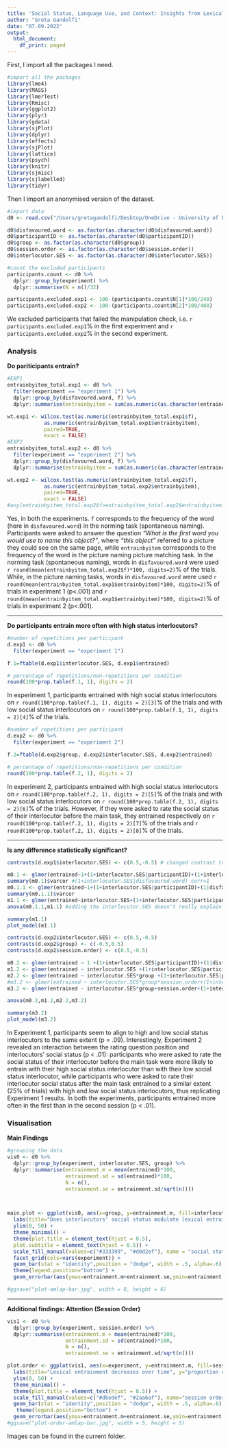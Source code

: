 ```yaml
---
title: 'Social Status, Language Use, and Context: Insights from Lexical Entrainment'
author: "Greta Gandolfi"
date: "07.09.2022"
output:
  html_document:
    df_print: paged
---
```


First, I import all the packages I need.
```r
#import all the packages
library(lme4)
library(MASS)
library(lmerTest)
library(Rmisc)
library(ggplot2)
library(plyr)
library(gdata)
library(sjPlot)
library(dplyr)
library(effects)
library(sjPlot)
library(lattice)
library(psych)
library(knitr)
library(sjmisc)
library(sjlabelled)
library(tidyr)

```
Then I import an anonymised version of the dataset. 
```r
#import data
d0 <- read.csv("/Users/gretagandolfi/Desktop/OneDrive - University of Edinburgh/ESR6/0DONE/_STUDY1/overall-analysis-DEF-FILES/social-status-experiments.csv", sep=",") 

d0$disfavoured.word <- as.factor(as.character(d0$disfavoured.word))
d0$participantID <- as.factor(as.character(d0$participantID))
d0$group <- as.factor(as.character(d0$group))
d0$session.order <- as.factor(as.character(d0$session.order))
d0$interlocutor.SES <- as.factor(as.character(d0$interlocutor.SES))

#count the excluded participants
participants.count <- d0 %>%
  dplyr::group_by(experiment) %>%
  dplyr::summarise(N = n()/32)

participants.excluded.exp1 <- 100-(participants.count$N[1]*100/240)
participants.excluded.exp2 <- 100-(participants.count$N[2]*100/480)
```

We excluded participants that failed the manipulation check, i.e. `r participants.excluded.exp1`% in the first experiment and `r  participants.excluded.exp2`% in the second experiment.

### Analysis
**Do pariticipants entrain?**

```r
#EXP1
entrainbyitem_total.exp1 <- d0 %>%
  filter(experiment == "experiment 1") %>%
  dplyr::group_by(disfavoured.word, f) %>%
  dplyr::summarise(entrainbyitem = sum(as.numeric(as.character(entrained)), na.rm = TRUE)/participants.count$N[1])

wt.exp1 <- wilcox.test(as.numeric(entrainbyitem_total.exp1$f), 
            as.numeric(entrainbyitem_total.exp1$entrainbyitem), 
            paired=TRUE, 
            exact = FALSE)
#EXP2
entrainbyitem_total.exp2 <- d0 %>%
  filter(experiment == "experiment 2") %>%
  dplyr::group_by(disfavoured.word, f) %>%
  dplyr::summarise(entrainbyitem = sum(as.numeric(as.character(entrained)), na.rm = TRUE)/participants.count$N[1])

wt.exp2 <- wilcox.test(as.numeric(entrainbyitem_total.exp2$f), 
            as.numeric(entrainbyitem_total.exp2$entrainbyitem), 
            paired=TRUE, 
            exact = FALSE)
#any(entrainbyitem_total.exp2$f>entrainbyitem_total.exp2$entrainbyitem) to understand what V=0 means.
```

Yes, in both the experiments. `f` corresponds to the frequency of the word (here in `disfavoured.word`) in the norming task (spontaneous naming). Participants were asked to answer the question *“What is the first word you would use to name this object?"*, where *"this object"* referred to a picture they could see on the same page, while  `entrainbyitem` corresponds to the frequency of the word in the picture naming picture matching task. In the norming task (spontaneous naming), words in  `disfavoured.word` were used `r round(mean(entrainbyitem_total.exp2$f)*100, digits=2)`% of the trials. While, in the picture naming tasks, words in `disfavoured.word` were used `r round(mean(entrainbyitem_total.exp1$entrainbyitem)*100, digits=2)`% of trials in experiment 1 (p<.001) and `r round(mean(entrainbyitem_total.exp1$entrainbyitem)*100, digits=2)`% of trials in experiment 2 (p<.001).

----

**Do participants entrain more often with high status interlocutors?**
```r
#number of repetitions per participant 
d.exp1 <- d0 %>%
  filter(experiment == "experiment 1")

f.1=ftable(d.exp1$interlocutor.SES, d.exp1$entrained)

# percentage of repetitions/non-repetitions per condition
round(100*prop.table(f.1, 1), digits = 2)
```
In experiment 1, participants entrained with high social status interlocutors on `r round(100*prop.table(f.1, 1), digits = 2)[3]`% of the trials and with low social status interlocutors on `r round(100*prop.table(f.1, 1), digits = 2)[4]`% of the trials.

```r
#number of repetitions per participant 
d.exp2 <- d0 %>%
  filter(experiment == "experiment 2")

f.2=ftable(d.exp2$group, d.exp2$interlocutor.SES, d.exp2$entrained)

# percentage of repetitions/non-repetitions per condition
round(100*prop.table(f.2, 1), digits = 2)
```
In experiment 2, participants entrained with high social status interlocutors on `r round(100*prop.table(f.2, 1), digits = 2)[5]`% of the trials and with low social status interlocutors on `r round(100*prop.table(f.2, 1), digits = 2)[6]`% of the trials. However, if they were asked to rate the social status of their interlocutor before the main task, they entrained respectively on `r round(100*prop.table(f.2, 1), digits = 2)[7]`% of the trials and `r round(100*prop.table(f.2, 1), digits = 2)[8]`% of the trials. 

---

**Is any difference statistically significant?**
```r
contrasts(d.exp1$interlocutor.SES) <- c(0.5,-0.5) # changed contrast to effect coding

m0.1 <- glmer(entrained~1+(1+interlocutor.SES|participantID)+(1+interlocutor.SES|disfavoured.word), data =d.exp1, family ="binomial")
summary(m0.1)$varcor #(1+interlocutor.SES|disfavoured.word) corr=1
m0.1.1 <- glmer(entrained~1+(1+interlocutor.SES|participantID)+(1|disfavoured.word), data =d.exp1, family ="binomial")
summary(m0.1.1)$varcor
m1.1 <- glmer(entrained~interlocutor.SES+(1+interlocutor.SES|participantID)+(1|disfavoured.word), data =d.exp1, family ="binomial")
anova(m0.1.1,m1.1) #adding the interlocutor.SES doesn't really explain the data better thn m0.1.1

summary(m1.1)
plot_model(m1.1)
```

```r
contrasts(d.exp2$interlocutor.SES) <- c(0.5,-0.5) 
contrasts(d.exp2$group) <- c(-0.5,0.5) 
contrasts(d.exp2$session.order) <- c(0.5,-0.5) 

m0.2 <- glmer(entrained ~ 1 +(1+interlocutor.SES|participantID)+(1|disfavoured.word), data = d.exp2, family ="binomial")
m1.2 <- glmer(entrained ~ interlocutor.SES +(1+interlocutor.SES|participantID)+(1|disfavoured.word), data = d.exp2, family ="binomial")
m2.2 <- glmer(entrained ~ interlocutor.SES*group +(1+interlocutor.SES|participantID)+(1|disfavoured.word), data = d.exp2, family ="binomial")
#m3.2 <- glmer(entrained ~ interlocutor.SES*group*session.order+(1+interlocutor.SES|participantID)+(1|disfavoured.word), data = d.exp2, family ="binomial") failed to converge
m3.2 <- glmer(entrained ~ interlocutor.SES*group+session.order+(1+interlocutor.SES|participantID)+(1|disfavoured.word), data = d.exp2, family ="binomial")

anova(m0.2,m1.2,m2.2,m3.2)

summary(m3.2)
plot_model(m3.2)
```
In Experiment 1, participants seem to align to high and low social status interlocutors to the same extent  (p = .09). Interestingly, Experiment 2 revealed an interaction between the rating question position and interlocutors’ social status (p < .01): participants who were asked to rate the social status of their interlocutor before the main task were more likely to entrain with their high social status interlocutor than with their low social status interlocutor, while participants who were asked to rate their interlocutor social status after the main task entrained to a similar extent (25% of trials) with high and low social status interlocutors, thus replicating Experiment 1 results. In both the experiments, participants entrained more often in the first than in the second session (p < .01). 

### Visualisation
**Main Findings**
```r
#grouping the data 
vis0 <- d0 %>%
  dplyr::group_by(experiment, interlocutor.SES, group) %>%
  dplyr::summarise(entrainment.m = mean(entrained)*100,
                   entrainment.sd = sd(entrained)*100,
                   N = n(),
                   entrainment.se = entrainment.sd/sqrt(n()))



main.plot <- ggplot(vis0, aes(x=group, y=entrainment.m, fill=interlocutor.SES)) +
  labs(title="Does interlocutors' social status modulate lexical entrainment?", subtitle="Yes, but only when participants rate the social status of their interlocutor before the main task", y="proportion of lexical entrainment (%)", x="rating position") +
  ylim(0, 50) +
  theme_minimal() +
  theme(plot.title = element_text(hjust = 0.5),
  plot.subtitle = element_text(hjust = 0.5)) +
  scale_fill_manual(values=c("#333399", "#d0d2ef"), name = "social status", labels = c("high", "low")) +
  facet_grid(cols=vars(experiment)) +
  geom_bar(stat = "identity",position = "dodge", width = .5, alpha=.6) +
  theme(legend.position="bottom") +
  geom_errorbar(aes(ymax=entrainment.m+entrainment.se,ymin=entrainment.m-entrainment.se, width=.2), position=position_dodge(.5)) 

#ggsave("plot-amlap-bar.jpg", width = 8, height = 6)
```

---

**Additional findings: Attention (Session Order)**
```r
vis1 <- d0 %>%
  dplyr::group_by(experiment, session.order) %>%
  dplyr::summarise(entrainment.m = mean(entrained)*100,
                   entrainment.sd = sd(entrained)*100,
                   N = n(),
                   entrainment.se = entrainment.sd/sqrt(n()))

plot.order <- ggplot(vis1, aes(x=experiment, y=entrainment.m, fill=session.order)) +
  labs(title="Lexical entrainment decreases over time", y="proportion of lexical entrainment (%)", x="experiment") +
  ylim(0, 50) +
  theme_minimal() +
  theme(plot.title = element_text(hjust = 0.5)) +
  scale_fill_manual(values=c("#dbedef", "#2aa6af"), name="session order", labels =c("first", "second")) +
  geom_bar(stat = "identity",position = "dodge", width = .5, alpha=.6) +
   theme(legend.position="bottom") +
  geom_errorbar(aes(ymax=entrainment.m+entrainment.se,ymin=entrainment.m-entrainment.se, width=.2), position=position_dodge(.5)) 
#ggsave("plot-order-amlap-bar.jpg", width = 5, height = 5)
```

Images can be found in the current folder.

